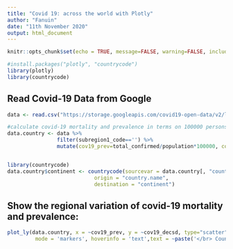```yaml
---
title: "Covid 19: across the world with Plotly"
author: "Fanuin"
date: "11th November 2020"
output: html_document
---
```


```r
knitr::opts_chunk$set(echo = TRUE, message=FALSE, warning=FALSE, include=TRUE)
```

```r
#install.packages("plotly", "countrycode")
library(plotly)
library(countrycode)
```
## Read Covid-19 Data from Google

```r
data <- read.csv("https://storage.googleapis.com/covid19-open-data/v2/latest/main.csv")

#calculate covid-19 mortality and prevalence in terms on 100000 persons
data.country <- data %>%
                filter(subregion1_code=='') %>%
                mutate(cov19_prev=total_confirmed/population*100000, cov19_decsd=total_deceased/population*100000)


library(countrycode)
data.country$continent <- countrycode(sourcevar = data.country[, "country_name"],
                            origin = "country.name",
                            destination = "continent")

```

## Show the regional variation of covid-19 mortality and prevalence:

```r
plot_ly(data.country, x = ~cov19_prev, y = ~cov19_decsd, type="scatter", color = ~continent,
         mode = 'markers', hoverinfo = 'text',text = ~paste('</br> Country: ', country_name))
```